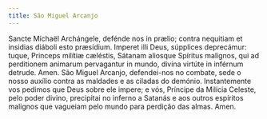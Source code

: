 ```yaml
---
title: São Miguel Arcanjo
---
```


<div class="grid grid-cols-2 gap-5">
  <span class="text-justify">
    Sancte Míchaël Archángele, defénde nos in prælio; contra nequitiam et
    insidias diáboli esto præsídium. Imperet illi Deus, súpplices deprecámur:
    tuque, Princeps milítiæ cæléstis, Sátanam aliosque Spíritus malignos, qui ad
    perditionem animarum pervagantur in mundo, divina virtúte in inférnum
    detrude. Amen.
  </span>
  <span class="text-justify">
    São Miguel Arcanjo, defendei-nos no combate, sede o nosso auxílio contra as
    maldades e as ciladas do demónio. Instantemente vos pedimos que Deus sobre
    ele impere; e vós, Príncipe da Milícia Celeste, pelo poder divino,
    precipitai no inferno a Satanás e aos outros espíritos malignos que vagueiam
    pelo mundo para perdição das almas. Amen.
  </span>
</div>
